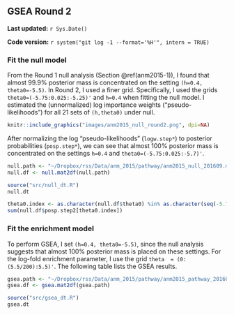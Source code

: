 ## GSEA Round 2 {#anm2015-2}

**Last updated:** `r Sys.Date()`

**Code version:** `r system("git log -1 --format='%H'", intern = TRUE)`

### Fit the null model

From the Round 1 null analysis (Section \@ref(anm2015-1)), I found that almost 99.9% posterior mass is concentrated on the setting `(h=0.4, theta0=-5.5)`. In Round 2, I used a finer grid. Specifically, I used the grids `theta0=(-5.75:0.025:-5.25)'` and `h=0.4` when fitting the null model. I estimated the (unnormalized) log importance weights ("pseudo-likelihoods") for all 21 sets of `(h,theta0)` under null. 

```r
knitr::include_graphics("images/anm2015_null_round2.png", dpi=NA)
```

After normalizing the log "pseudo-likelihoods" (`logw.step*`) to posterior probabilities (`posp.step*`), we can see that almost 100% posterior mass is concentrated on the settings `h=0.4` and `theta0=(-5.75:0.025:-5.7)'`.
```r
null.path <- "~/Dropbox/rss/Data/anm_2015/pathway/anm2015_null_201609.mat"
null.df <- null.mat2df(null.path)
```

```r
source("src/null_dt.R")
null.dt
```

```r
theta0.index <- as.character(null.df$theta0) %in% as.character(seq(-5.75,-5.7,by=0.025)) 
sum(null.df$posp.step2[theta0.index]) 
```

### Fit the enrichment model

To perform GSEA, I set `(h=0.4, theta0=-5.5)`, since the null analysis suggests that almost 100% posterior mass is placed on these settings. For the log-fold enrichment parameter, I use the grid `theta  = (0:(5.5/200):5.5)'`. The following table lists the GSEA results. 
```r
gsea.path <- "~/Dropbox/rss/Data/anm_2015/pathway/anm2015_pathway_201609.mat"
gsea.df <- gsea.mat2df(gsea.path) 
```

```r
source("src/gsea_dt.R")
gsea.dt
```


